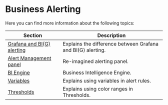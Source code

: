 # Business Alerting

Here you can find more information about the following topics:

| Section                                       | Description                                                 |
| --------------------------------------------- | ----------------------------------------------------------- |
| [Grafana and BI(G) alerting](../big-alerting) | Explains the difference between Grafana and BI(G) alerting. |
| [Alert Management panel](../alerting-panel)   | Re-imagined alerting panel.                                 |
| [BI Engine](../engine)                        | Business Intelligence Engine.                               |
| [Variables](../variables)                     | Explains using variables in alert rules.                    |
| [Thresholds](../thresholds)                   | Explains using color ranges in Thresholds.                  |

